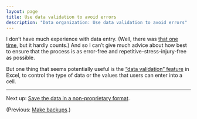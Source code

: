 ```yaml
---
layout: page
title: Use data validation to avoid errors
description: "Data organization: Use data validation to avoid errors"
---
```


I don't have much experience with data entry. (Well, there was
[that one time](http://kbroman.org/FruitSnacks), but it hardly counts.)
And so I can't give much advice about how best to ensure that the
process is as error-free and repetitive-stress-injury-free as possible.

But one thing that seems potentially useful is the
["data validation" feature](https://support.office.com/en-nz/article/Apply-data-validation-to-cells-c743a24a-bc48-41f1-bd92-95b6aeeb73c9)
in Excel, to control the type of data or the values that users can
enter into a cell.

---

Next up: [Save the data in a non-proprietary format](csv_files.html).

(Previous: [Make backups](backups.html).)
